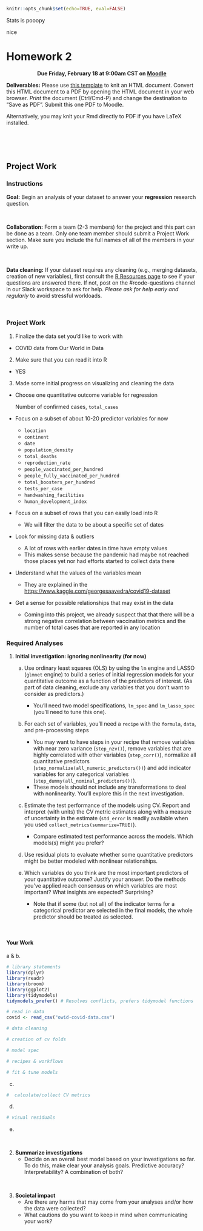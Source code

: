 ```r
knitr::opts_chunk$set(echo=TRUE, eval=FALSE)
```

Stats is pooopy

nice

# Homework 2 {-}

<center>
**Due Friday, February 18 at 9:00am CST on [Moodle](https://moodle.macalester.edu/mod/assign/view.php?id=36784)**
</center>

**Deliverables:** Please use [this template](template_rmds/hw2.Rmd) to knit an HTML document. Convert this HTML document to a PDF by opening the HTML document in your web browser. *Print* the document (Ctrl/Cmd-P) and change the destination to "Save as PDF". Submit this one PDF to Moodle.

Alternatively, you may knit your Rmd directly to PDF if you have LaTeX installed.

<br><br><br>

## Project Work {-}

### Instructions {-} 

**Goal:** Begin an analysis of your dataset to answer your **regression** research question.

<br>

**Collaboration:** Form a team (2-3 members) for the project and this part can be done as a team. Only one team member should submit a Project Work section. Make sure you include the full names of all of the members in your write up. 

<br>

**Data cleaning:** If your dataset requires any cleaning (e.g., merging datasets, creation of new variables), first consult the [R Resources page](r-resources.html) to see if your questions are answered there. If not, post on the #rcode-questions channel in our Slack workspace to ask for help. *Please ask for help early and regularly* to avoid stressful workloads.

<br>

### Project Work
1. Finalize the data set you'd like to work with
- COVID data from Our World in Data

2. Make sure that you can read it into R
- YES

3. Made some initial progress on visualizing and cleaning the data
  + Choose one quantitative outcome variable for regression
  
    Number of confirmed cases, `total_cases`
  
  + Focus on a subset of about 10-20 predictor variables for now
  
    -   `location`
    -   `continent`
    -   `date`
    -   `population_density` 
    -   `total_deaths`
    -   `reproduction_rate`
    -   `people_vaccinated_per_hundred`
    -   `people_fully_vaccinated_per_hundred`
    -   `total_boosters_per_hundred`
    -   `tests_per_case`
    -   `handwashing_facilities`
    -   `human_development_index`
    
  + Focus on a subset of rows that you can easily load into R
  
    -   We will filter the data to be about a specific set of dates  
  
  + Look for missing data & outliers
  
    -   A lot of rows with earlier dates in time have empty values
    -   This makes sense because the pandemic had maybe not reached those places yet nor had efforts started to collect data there
    
  + Understand what the values of the variables mean
    
    -   They are explained in the [https://www.kaggle.com/georgesaavedra/covid19-dataset](Kaggle page about the data)
  
  + Get a sense for possible relationships that may exist in the data
  
    -   Coming into this project, we already suspect that that there will be a strong negative correlation between vaccination metrics and the number of total cases that are reported in any location
  

### Required Analyses {-}

1. **Initial investigation: ignoring nonlinearity (for now)**
    a. Use ordinary least squares (OLS) by using the `lm` engine and LASSO (`glmnet` engine) to build  a series of initial regression models for your quantitative outcome as a function of the predictors of interest. (As part of data cleaning, exclude any variables that you don't want to consider as predictors.)
        - You'll need two model specifications, `lm_spec` and `lm_lasso_spec` (you'll need to tune this one).
        
    b. For each set of variables, you'll need a `recipe` with the `formula`, `data`, and pre-processing steps
        - You may want to have steps in your recipe that remove variables with near zero variance (`step_nzv()`), remove variables that are highly correlated with other variables (`step_corr()`), normalize all quantitative predictors (`step_normalize(all_numeric_predictors())`) and add indicator variables for any categorical variables (`step_dummy(all_nominal_predictors())`).
        - These models should not include any transformations to deal with nonlinearity. You'll explore this in the next investigation.
        
    c. Estimate the test performance of the models using CV. Report and interpret (with units) the CV metric estimates along with a measure of uncertainty in the estimate (`std_error` is readily available when you used `collect_metrics(summarize=TRUE)`).
        - Compare estimated test performance across the models. Which models(s) might you prefer?
        
    d. Use residual plots to evaluate whether some quantitative predictors might be better modeled with nonlinear relationships.
    
    e. Which variables do you think are the most important predictors of your quantitative outcome? Justify your answer. Do the methods you've applied reach consensus on which variables are most important? What insights are expected? Surprising?
        - Note that if some (but not all) of the indicator terms for a categorical predictor are selected in the final models, the whole predictor should be treated as selected.

<br>

#### Your Work {-}

a & b.

```r
# library statements 
library(dplyr)
library(readr)
library(broom)
library(ggplot2)
library(tidymodels) 
tidymodels_prefer() # Resolves conflicts, prefers tidymodel functions

# read in data
covid <- read_csv("owid-covid-data.csv")
```

```r
# data cleaning

```

```r
# creation of cv folds

```

```r
# model spec

```

```r
# recipes & workflows

```

```r
# fit & tune models

```

c.

```r
#  calculate/collect CV metrics

```

 
d.

```r
# visual residuals

```

e.

<br>

2. **Summarize investigations**
    - Decide on an overall best model based on your investigations so far. To do this, make clear your analysis goals. Predictive accuracy? Interpretability? A combination of both?

<br>

3. **Societal impact**
    - Are there any harms that may come from your analyses and/or how the data were collected?
    - What cautions do you want to keep in mind when communicating your work?



<br><br><br>

